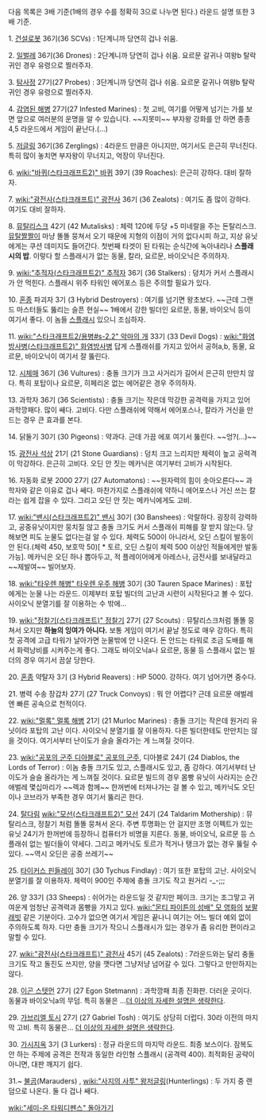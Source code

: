 
다음 목록은 3배 기준(1배의 경우 수를 정확히 3으로 나누면 된다.)
라운드 설명 또한 3배 기준.

1. [[건설로봇]] 36기(36 SCVs) : 1단계니까 당연히 겁나 쉬움.

2. [[일벌레]] 36기(36 Drones) : 2단계니까 당연히 겁나 쉬움. 요르문 갈귀나 여왕b 탈락귀인 경우 유령으로 찔러주자.

3. [[탐사정]] 27기(27 Probes) : 3단계니까 당연히 겁나 쉬움. 요르문 갈귀나 여왕b 탈락귀인 경우 유령으로 찔러주자.

4. [[감염된 해병]] 27기(27 Infested Marines) : 첫 고비, 여기를 어떻게 넘기는 가를 보면 앞으로 여러분의 운명을 알 수 있습니다. ~~지못미~~ 부자왕 강화를 안 하면 종종 4,5 라운드에서 게임이 끝난다.(...)

5. [[저글링]] 36기(36 Zerglings) : 4라운드 만큼은 아니지만, 여기서도 은근히 무너진다. 특히 많이 놓치면 부자왕이 무너지고, 억장이 무너진다.

6. [[wiki:"바퀴(스타크래프트2)" 바퀴]] 39기 (39 Roaches): 은근히 강하다. 대비 잘하자.

7. [[wiki:"광전사(스타크래프트)" 광전사]] 36기 (36 Zealots) : 여기도 좀 많이 강하다. 여기도 대비 잘하자.

8. [[뮤탈리스크]] 42기 (42 Mutalisks) : 체력 120에 두당 +5 미네랄을 주는 돈탈리스크. [[뮤탈짤짤이]] 마냥 똘똘 뭉쳐서 오기 때문에 지형의 이점이 거의 없다시피 하고, 지상 유닛에게는 쿠션 데미지도 들어간다. 첫번째 타겟이 된 타워는 순식간에 녹아내리나 '''스플래시의 밥'''. 이렇다 할 스플래시가 없는 동물, 칼라, 요르문, 바이오닉은 주의하자.

9. [[wiki:"추적자(스타크래프트2)" 추적자]] 36기 (36 Stalkers) : 덩치가 커서 스플래시가 안 먹힌다. 스플래시 위주 타워인 에어포스 등은 주의할 필요가 있다.

10. [[혼종]] 파괴자 3기 (3 Hybrid Destroyers) : 여기를 넘기면 왕초보다. ~~근데 그랜드 마스터들도 뚫리는 슬픈 현실~~ 1배에서 강한 빌더인 요르문, 동물, 바이오닉 등이 여기서 좋다. 이 놈들 [[스플래시]] 있으니 조심하자.

11. [[wiki:"스타크래프트2/용병#s-2.2" 악마의 개]] 33기 (33 Devil Dogs) : [[wiki:"화염방사병(스타크래프트2)" 화염방사병]] 답게 스플래쉬를 가지고 있어서 공허a,b, 동물, 요르문, 바이오닉이 여기서 잘 뚫린다.

12. [[시체매]] 36기 (36 Vultures) : 충돌 크기가 크고 사거리가 길어서 은근히 만만치 않다. 특히 포탑이나 요르문, 히페리온 없는 에어같은 경우 주의하자.

13. 과학자 36기 (36 Scientists) : 충돌 크기는 작은데 막강한 공격력을 가지고 있어 과학깡패다. 많이 쌔다. 고비다. 다만 스플래쉬에 약해서 에어포스나, 칼라가 거신을 만드는 경우 큰 효과를 본다.

14. 닭둘기 30기 (30 Pigeons) : 약과다. 근데 가끔 에포 여기서 뚫린다. ~~엉?(...)~~

15. [[광전사 석상]] 21기 (21 Stone Guardians) : 덩치 크고 느리지만 체력이 높고 공력격이 막강하다. 은근히 고비다. 오딘 안 짓는 메카닉은 여기부터 고비가 시작된다.

16. 자동화 로봇 2000 27기 (27 Automatons) : ~~원자력의 힘이 솟아오른다~~ 과학자와 같은 이유로 겁나 쌔다. 마찬가지로 스플래쉬에 약하니 에어포스나 거신 쓰는 칼라는 쉽게 잡을 수 있다. 그리고 오딘 안 짓는 메카닉에게도 고비.

17. [[wiki:"밴시(스타크래프트2)" 밴시]] 30기 (30 Banshees) : 악랄하다. 굉장히 강력하고, 공중유닛이지만 뭉치질 않고 충돌 크기도 커서 스플래쉬 피해를 잘 받지 않는다. 당해보면 피도 눈물도 없다는걸 알 수 있다. 체력도 500이 아니라서, 오딘 스킬이 발동이 안 된다.(체력 450, 보호막 50)[ * 토르, 오딘 스킬이 체력 500 이상인 적들에게만 발동 가능].  메카닉은 오딘 하나 뽑아두고, 적 플레이어에게 아레스나, 금전사를 보내달라고 ~~제발여~~ 빌어보자.

18. [[wiki:"타우렌 해병" 타우렌 우주 해병]] 30기 (30 Tauren Space Marines) : 포탑에게는 눈물 나는 라운드. 이제부터 포탑 빌더의 고난과 시련이 시작된다고 볼 수 있다. 사이오닉 분열기를 잘 이용하는 수 밖에...

19. [[wiki:"정찰기(스타크래프트)" 정찰기]] 27기 (27 Scouts) : 뮤탈리스크처럼 똘똘 뭉쳐서 오지만 '''하늘의 잉여가 아니다.''' 보통 게임이 여기서 끝날 정도로 매우 강하다. 특히 첫 공격에 고급 타워가 날아가면 눈물밖에 안 나온다. 돈 안드는 타워로 조금 도배를 해서 화력낭비를 시켜주는게 좋다. 그래도 바이오닉a나 요르문, 동물 등 스플래시 없는 빌더의 경우 여기서 끔살 당한다.

20. [[혼종]] 약탈자 3기 (3 Hybrid Reavers) : HP 5000. 강하다. 여기 넘어가면 중수다.

21. 병력 수송 장갑차 27기 (27 Truck Convoys) : 뭐 안 어렵다? 근데 요르문 애벌레엔 빠른 공속으로 천적이다.

22. [[wiki:"멀록" 멀록 해병]] 21기 (21 Murloc Marines) : 충돌 크기는 작은데 원거리 유닛이라 포탑의 고난 이다. 사이오닉 분열기를 잘 이용하자. 다른 빌더한테도 만만치는 않을 것이다. 여기서부터 난이도가 슬슬 올라가는 게 느껴질 것이다.

23. [[wiki:"공포의 군주 디아블로" 공포의 군주]], 디아블로 24기 (24 Diablos, the Lords of Terror) : 이놈 충돌 크기도 있고, 스플래시도 있고, 좀 강하다. 여기서부터 난이도가 슬슬 올라가는 게 느껴질 것이다. 요르문 빌드의 경우 몸빵 유닛이 사라지는 순간 애벌레 몇십마리가 ~~렉과 함께~~ 한꺼번에 터져나가는 걸 볼 수 있고, 메카닉도 오딘이나 코브라가 부족한 경우 여기서 뚫리곤 한다.

24. [[탈다림]] [[wiki:"모선(스타크래프트2)" 모선]] 24기 (24 Taldarim Mothership) : 뮤탈리스크, 정찰기 처럼 똘똘 뭉쳐서 온다. 주변 투명화는 안 걸지만 조명 이펙트가 있는 유닛 24기가 한꺼번에 등장하니 컴퓨터가 비명을 지른다. 동물, 바이오닉, 요르문 등 스플래쉬 없는 빌더들이 약세다. 그리고 메카닉도 토르가 적거나 탱크가 없는 경우 뚫릴 수 있다. ~~역시 오딘은 공중 쓰레기~~

25. [[타이커스 핀들레이]] 30기 (30 Tychus Findlay) : 여기 또한 포탑의 고난. 사이오닉 분열기를 잘 이용하자. 체력이 900인 주제에 충돌 크기도 작고 원거리 -_-;;;

26. 양 33기 (33 Sheeps) : 쉬어가는 라운드일 것 같지만 페이크. 크기는 조그맣고 귀여운게 엄청난 공격력과 몸빵을 가지고 있다. [[wiki:"몬티 파이튼의 성배" 모 영화]]의 [[보팔래빗]] 같은 기분이다. 고수가 없으면 여기서 게임은 끝나니 여기는 어느 빌더 예외 없이 주의하도록 하자. 다만 충돌 크기가 작으니 스플래시가 있는 경우가 좀 유리한 편이라고 말할 수 있다. 

27. [[wiki:"광전사(스타크래프트)" 광전사]] 45기 (45 Zealots) : 7라운드와는 달리 충돌 크기도 작고 돌진도 쓰지만, 양을 깻다면 그냥저냥 넘어갈 수 있다. 그렇다고 만만하지는 않다.

28. [[이곤 스텟먼]] 27기 (27 Egon Stetmann) : 과학깡패 최종 진화판. 더러운 곳이다. 동물과 바이오닉a의 무덤. 특히 동물은 ...[[더 이상의 자세한 설명은 생략한다]].

29. [[가브리엘 토시]] 27기 (27 Gabriel Tosh) : 여기도 상당히 더럽다. 30라 이전의 마지막 고비. 특히 동물은... [[더 이상의 자세한 설명은 생략한다]].

30. [[가시지옥]] 3기 (3 Lurkers) : 정규 라운드의 마지막 라운드. 최종 보스이다. 잠복도 안 하는 주제에 공격은 전작과 동일한 라인형 스플래시 (공격력 400). 최적화된 공략이 아니면, 대판 깨지기 쉽다. 

31.~ [[불곰]](Marauders) , [[wiki:"사지의 사투" 왕저글링]](Hunterlings) : 두 가지 중 랜덤으로 나온다. 둘 다 겁나 쌔다.


[[wiki:"세미-온 타워디펜스" 돌아가기]]
